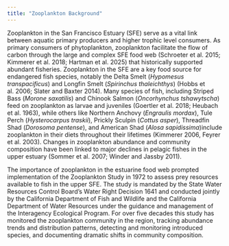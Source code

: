 ```yaml
---
title: "Zooplankton Background"
---
```


Zooplankton in the San Francisco Estuary (SFE) serve as a vital link between aquatic primary producers and higher trophic level consumers. As primary consumers of phytoplankton, zooplankton facilitate the flow of carbon through the large and complex SFE food web (Schroeter et al. 2015; Kimmerer et al. 2018; Hartman et al. 2025) that historically supported abundant fisheries. Zooplankton in the SFE are a key food source for endangered fish species, notably the Delta Smelt (*Hypomesus transpacificus*) and Longfin Smelt (*Spirinchus thaleichthys*) (Hobbs et al. 2006; Slater and Baxter 2014). Many species of fish, including Striped Bass (*Morone saxatilis*) and Chinook Salmon (*Oncorhynchus tshawytscha*) feed on zooplankton as larvae and juveniles (Goertler et al. 2018; Heubach et al. 1963), while others like Northern Anchovy (*Engraulis mordax*), Tule Perch (*Hysterocarpus traskii*), Prickly Sculpin (*Cottus asper*), Threadfin Shad (*Dorosoma pentense*), and American Shad (*Alosa sapidissima*)include zooplankton in their diets throughout their lifetimes (Kimmerer 2006, Feyrer et al. 2003). Changes in zooplankton abundance and community composition have been linked to major declines in pelagic fishes in the upper estuary (Sommer et al. 2007; Winder and Jassby 2011).

The importance of zooplankton in the estuarine food web prompted implementation of the Zooplankton Study in 1972 to assess prey resources available to fish in the upper SFE. The study is mandated by the State Water Resources Control Board’s Water Right Decision 1641 and conducted jointly by the California Department of Fish and Wildlife and the California Department of Water Resources under the guidance and management of the Interagency Ecological Program. For over five decades this study has monitored the zooplankton community in the region, tracking abundance trends and distribution patterns, detecting and monitoring introduced species, and documenting dramatic shifts in community composition.
